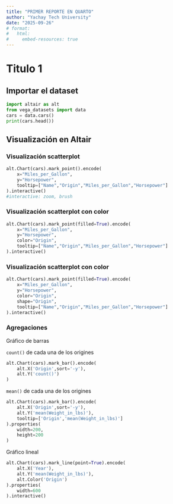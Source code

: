 ```yaml
---
title: "PRIMER REPORTE EN QUARTO"
author: "Yachay Tech University" 
date: "2025-09-26"
# format:
#   html:
#     embed-resources: true
---
```


# Titulo 1


## Importar el dataset

```python
import altair as alt
from vega_datasets import data
cars = data.cars()
print(cars.head())
```

## Visualización en Altair

### Visualización scatterplot

```python

alt.Chart(cars).mark_point().encode(
    x="Miles_per_Gallon",
    y="Horsepower",
    tooltip=["Name","Origin","Miles_per_Gallon","Horsepower"]
).interactive()
#interactive: zoom, brush

```

### Visualización scatterplot con color

```python
alt.Chart(cars).mark_point(filled=True).encode(
    x="Miles_per_Gallon",
    y="Horsepower",
    color="Origin",
    tooltip=["Name","Origin","Miles_per_Gallon","Horsepower"]
).interactive()

```

### Visualización scatterplot con color


```python
alt.Chart(cars).mark_point(filled=True).encode(
    x="Miles_per_Gallon",
    y="Horsepower",
    color="Origin",
    shape="Origin",
    tooltip=["Name","Origin","Miles_per_Gallon","Horsepower"]
).interactive()

```

### Agregaciones

Gráfico de barras

`count()` de cada una de los origines
```python
alt.Chart(cars).mark_bar().encode(
    alt.X('Origin',sort='-y'),
    alt.Y('count()')
)

```

`mean()` de cada una de los origines

```python
alt.Chart(cars).mark_bar().encode(
    alt.X('Origin',sort='-y'),
    alt.Y('mean(Weight_in_lbs)'),
    tooltip=['Origin','mean(Weight_in_lbs)']
).properties(
    width=200,
    height=200
)
```

Gráfico lineal

```python
alt.Chart(cars).mark_line(point=True).encode(
    alt.X('Year'),
    alt.Y('mean(Weight_in_lbs)'),
    alt.Color('Origin')
).properties(
    width=600
).interactive()
```

